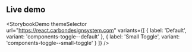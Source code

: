 ## Live demo

<StorybookDemo
  themeSelector
  url="https://react.carbondesignsystem.com"
  variants={[
    {
      label: 'Default',
      variant: 'components-toggle--default'
    },
    {
      label: 'Small Toggle',
      variant: 'components-toggle--small-toggle'
    }
  ]}
/>
